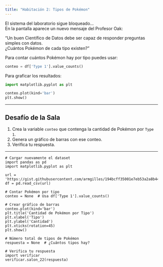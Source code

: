 ```yaml
---
title: "Habitación 2: Tipos de Pokémon"
---
```


El sistema del laboratorio sigue bloqueado...  
En la pantalla aparece un nuevo mensaje del Profesor Oak:

<div class="alert alert-info">
"Un buen Científico de Datos debe ser capaz de responder preguntas simples con datos.  
¿Cuántos Pokémon de cada tipo existen?"
</div>

::: {.callout-tip title="Contar y Graficar Datos" collapse="true"}

Para contar cuántos Pokémon hay por tipo puedes usar:

```python
conteo = df['Type 1'].value_counts()
```

Para graficar los resultados:

```python
import matplotlib.pyplot as plt

conteo.plot(kind='bar')
plt.show()
```
:::

---

## Desafío de la Sala

1. Crea la variable `conteo` que contenga la cantidad de Pokémon por `Type 1`.  
2. Genera un gráfico de barras con ese conteo.  
3. Verifica tu respuesta.

---

```pyodide-python
# Cargar nuevamente el dataset
import pandas as pd
import matplotlib.pyplot as plt

url = 'https://gist.githubusercontent.com/armgilles/194bcff35001e7eb53a2a8b441e8b2c6/raw/92200bc0a673d5ce2110aaad4544ed6c4010f687/pokemon.csv'
df = pd.read_csv(url)

# Contar Pokémon por tipo
conteo = None  # Usa df['Type 1'].value_counts()

# Crear gráfico de barras
conteo.plot(kind='bar')
plt.title('Cantidad de Pokémon por Tipo')
plt.xlabel('Tipo')
plt.ylabel('Cantidad')
plt.xticks(rotation=45)
plt.show()

# Número total de tipos de Pokémon
respuesta = None  # ¿Cuántos tipos hay?

# Verifica tu respuesta
import verificar
verificar.salon_22(respuesta)
```